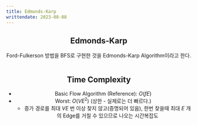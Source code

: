 ```yaml
---
title: Edmonds-Karp
writtendate: 2023-08-08
---
```


<Header />


## Edmonds-Karp

Ford-Fulkerson 방법을 BFS로 구현한 것을 Edmonds-Karp Algorithm이라고 한다.

```cpp

```

## Time Complexity

- Basic Flow Algorithm (Reference): $O(fE)$
- Worst: $O(VE^2)$ (상한 - 실제로는 더 빠르다.)
    - 증가 경로를 최대 $VE$ 번 이상 찾지 않고(증명되어 있음), 한번 찾을때 최대 $E$ 개의 Edge를 거칠 수 있으므로 나오는 시간복잡도

<Comment />
